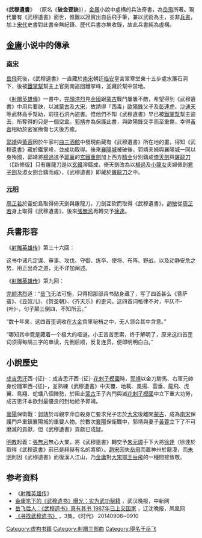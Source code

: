 {{in-universe|time=2014-09-07T10:01:32+00:00}}
{{Infobox book
| 书名      = 武穆遺書
| 作者      = [[岳飛|岳飛]]
| 类型      = 虛構書籍
| 出版日期  = [[南宋|南宋]]
| 備註      = 相關人物：[[郭靖|郭靖]]、[[黃蓉|黃蓉]]、[[周芷若|周芷若]]、[[張無忌|張無忌]]、[[徐達|徐達]]<br>相關事件：[[成吉思汗|成吉思汗]]西征、[[襄陽|襄陽]]保衛戰、[[明教|明教]]起義
}}
《'''武穆遺書'''》 （原名《'''破金要訣'''》），[[金庸|金庸]]小說中虛構的兵法奇書，為[[岳飛|岳飛]]所著。現代屢有《武穆遺書》面世，惟難以證實出自岳飛手筆，兼以武術為主，並非[[兵書|兵書]]，加上[[宋朝|宋代]]史書對此書全無紀錄、歷代兵書亦無收錄，故此兵書純為虛構。

==[[金庸|金庸]]小说中的傳承==
=== [[南宋|南宋]] ===
[[岳飛|岳飛]]死後，《武穆遺書》一直藏於[[南宋|南宋]]朝廷[[臨安府_(浙江)|临安]]皇宮翠寒堂東十五步處水簾石洞下，後被[[鐵掌幫|鐵掌幫]]幫主上官劍南盜回鐵掌峰，並藏於幫中禁地。

《[[射鵰英雄傳|射鵰英雄傳]]》一書中，[[完顏洪烈|完顏洪烈]]見[[金國|金國]]跟[[蒙古|蒙古]]戰鬥屢屢不敵，希望得到《武穆遺書》中用兵要訣，以滅[[蒙古|蒙古]]及[[宋朝|大宋]]，故請得「西毒」[[歐陽鋒|歐陽鋒]]父子及[[彭連虎|彭連虎]]、[[沙通天|沙通天]]等武林高手幫助，前往石洞內盜書。惟他們不知《武穆遺書》早已被[[鐵掌幫|鐵掌幫]]幫主盜去，所奪得的只是一個空盒。[[郭靖|郭靖]]亦為保護此書，與歐陽鋒交手而至重傷，幸得[[黃蓉|黃蓉]]相助於密室療傷七天後方癒。

[[郭靖|郭靖]]與[[黃蓉|黃蓉]]因於牛家村[[曲三酒館|曲三酒館]]中發現曲藏有《武穆遺書》所在地的畫，得知《武穆遺書》藏於鐵掌峰，並成功取得。後來[[襄陽城|襄陽城]]被破後，郭靖夫婦與襄陽城一同以身殉國，郭靖將[[楊過|楊過]]送予[[郭襄|郭襄]]的[[玄鐵重劍|玄鐵重劍]]加上西方[[精金|精金]]分別鑄成[[倚天劍|倚天劍]]與[[屠龍刀|屠龍刀]]（【新修版】只有屠龍刀是以[[玄鐵|玄鐵]]溶鑄成，倚天劍改為以[[楊過|楊過]]及[[小龍女|小龍女]]夫婦佩劍[[君子劍|君子劍]]及淑女劍合鑄而成），《武穆遺書》即藏於[[屠龍刀|屠龍刀]]之中。

===[[元朝|元]][[明朝|明]]===
[[周芷若|周芷若]]於靈蛇島取得倚天劍與屠龍刀，刀劍互砍而取得《武穆遺書》，[[趙敏|趙敏]]從[[周芷若|周芷若]]身上取得《武穆遺書》，後來[[張無忌|張無忌]]再轉交予[[徐達|徐達]]。

==兵書形容==
《[[射雕英雄传|射雕英雄传]]》第三十六回：

这书中诸凡定谋、审事、攻伐、守御、练卒、使将、布阵、野战，以及动静安危之势，用正出奇之道，无不详加阐述。

《[[射雕英雄传|射雕英雄传]]》第九回：

[[完颜洪烈|完颜洪烈]]道：“[[岳飞|岳飞]]无法可施，只得把那部兵书贴身藏了，写了四首甚么《菩萨蛮》、《丑奴儿》、《贺圣朝》、《齐天乐》的歪词。这四首词格律不对，平仄不-{叶}-，句子颠三倒四，不知所云。”

“数十年来，这四首歪词收在[[金朝|大金]]宫里秘档之中，无人领会其中含意。”

“哪知其中竟是藏着一个极大的哑谜。小王苦苦思索，终于解明了，原来这四首歪词须得每隔三字的串读，先倒后顺，反复连贯，便即明明白白。”

==小說歷史==
[[成吉思汗|成吉思汗]]西-{征}-：成吉思汗西-{征}-[[花剌子模王朝|花剌子模國]]時，[[郭靖|郭靖]]以金刀駙馬、右軍元帥身份隨軍西-{征}-，並熟練《武穆遺書》中天覆、地載、風揚、雲垂、龍飛、虎翼、鳥翔、蛇蟠八個陣勢，於阻止[[蒙古|蒙古]]王子內鬥與滅[[花剌子模王朝|花剌子模國]]中立下重大功勞，成吉思汗本欲封最優良的封地給予郭靖。

[[襄陽|襄陽]]保衛戰：[[郭靖|郭靖]]於母親李萍自殺身亡要求兒子忠於[[南宋|大宋]]後離開[[蒙古|蒙古]]，成為[[南宋|南宋]]保護門戶重鎮襄陽城的重要人物。於數次[[襄陽|襄陽]]保衛戰中，郭靖與妻子[[黃蓉|黃蓉]]立下了不可磨滅的貢獻，但《武穆遺書》貢獻已成疑。

[[明教|明教]]起義：[[張無忌|張無忌]]無心大業，將《武穆遺書》轉交予[[朱元璋|朱元璋]]手下大將[[徐達|徐達]]（徐達於取得《武穆遺書》前已是赫赫有名的將領）。[[宋朝|趙宋]]因失[[岳飛|岳飛]]而置神州於龍漠，而[[明朝|朱明]]則因《武穆遺書》而復漢人江山，乃[[金庸|金庸]]對[[宋朝|大宋]][[鄂王|鄂王]][[岳飛|岳飛]]的一種間接致敬。

==参考资料==
*《[[射雕英雄传|射雕英雄传]]》
*[http://www.chinanews.com/cul/2013/08-27/5208427.shtml 金庸笔下的《武穆遗书》曝光：实为武功秘籍] {{Wayback|url=http://www.chinanews.com/cul/2013/08-27/5208427.shtml |date=20201124204524 }}，武汉晚报，中新网
*[http://news.ifeng.com/history/zhongguoxiandaishi/detail_2013_08/01/28161224_0.shtml 岳飞后人：《武穆遗书》真有其书 1987年已上交国家] {{Wayback|url=http://news.ifeng.com/history/zhongguoxiandaishi/detail_2013_08/01/28161224_0.shtml |date=20190902222211 }}，辽沈晚报，凤凰网
*[http://jishi.cntv.cn/2014/09/05/VIDA1409899366244539.shtml 《寻找武穆遗书》] {{Wayback|url=http://jishi.cntv.cn/2014/09/05/VIDA1409899366244539.shtml |date=20201124204531 }}，3集，《时代》 20140908~0910
{{射雕三部曲}}
[[Category:虚构书籍|Category:虚构书籍]]
[[Category:射鵰三部曲|Category:射鵰三部曲]]
[[Category:得名于岳飞|Category:得名于岳飞]]